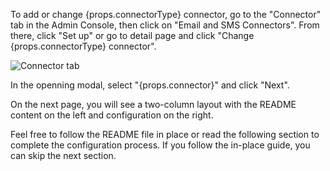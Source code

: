 <p>
  To add or change {props.connectorType} connector, go to the "Connector" tab in the Admin Console,
  then click on "Email and SMS Connectors". From there, click "Set up" or go to detail page and
  click "Change {props.connectorType} connector".
</p>

![Connector tab](../assets/connector-tab-passwordless.png)

<p>In the openning modal, select "{props.connector}" and click "Next".</p>

On the next page, you will see a two-column layout with the README content on the left and configuration on the right.

Feel free to follow the README file in place or read the following section to complete the configuration process. If you follow the in-place guide, you can skip the next section.
